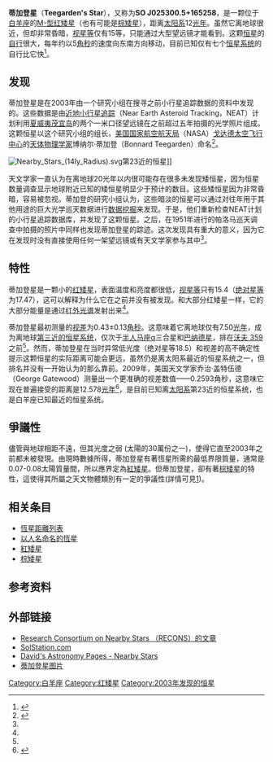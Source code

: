 {{Starbox begin |
 name=蒂加登星<br>Teegarden's Star }}
{{Starbox observe |
 epoch=J2000 |
 constell=[[白羊座|白羊座]] |
 ra=02h 53m 00.85s<ref name="SIMBAD" /> |
 dec=+16° 52' 53.3"<ref name="SIMBAD" /> |
 appmag_v=15.40<ref name="SIMBAD" /> }}
{{Starbox character |
 class=M7.5V<ref name="SIMBAD" />
| appmag_1_passband = B<!-- Passband for first apparent magnitude (e.g., H, J, K, etc.) -->
| appmag_1 = ~17.21<!-- Value of first apparent magnitude -->
| appmag_2_passband = V<!-- Passband for second apparent magnitude (e.g., H, J, K, etc.) -->
| appmag_2 = ~15.40<!-- Value of second apparent magnitude -->
| appmag_3_passband = R<!-- Passband for third apparent magnitude (e.g., H, J, K, etc.) -->
| appmag_3 = ~14.1<!-- Value of third apparent magnitude -->
| appmag_4_passband = I<!-- Passband for fourth apparent magnitude (e.g., H, J, K, etc.) -->
| appmag_4 = ~10.4<!-- Value of fourth apparent magnitude -->
| appmag_5_passband = J<!-- Passband for fifth apparent magnitude (e.g., H, J, K, etc.) -->
| appmag_5 = 8.394 ±0.027<!-- Value of fifth apparent magnitude -->
| appmag_6_passband = H<!-- Passband for sixth apparent magnitude (e.g., H, J, K, etc.) -->
| appmag_6 = 7.883 ±0.040<!-- Value of sixth apparent magnitude -->
| appmag_7_passband = K<!-- Passband for seventh apparent magnitude (e.g., H, J, K, etc.) -->
| appmag_7 = 7.585 ±0.046<!-- Value of seventh apparent magnitude -->
| appmag_8_passband = <!-- Passband for eighth apparent magnitude (e.g., H, J, K, etc.) -->
| appmag_8 = <!-- Value of eighth apparent magnitude -->
 r-i = |
 v-r = |
 b-v= |
 u-b= |
 variable= }}
{{Starbox astrometry 
| radial_v= 
| prop_mo_ra=+3386<ref name="SIMBAD" />
| prop_mo_dec=-3747<ref name="SIMBAD" />
| parallax=259.3
| p_error=0.1
| absmag_v=17.47 }}
{{Starbox detail
| mass=0.13
| radius=0.075
| luminosity=0.000009
| temperature=2,000–3,500
| metal=
| rotation=
| age= }}
{{Starbox catalog
| names=SO J025300.5+165258, GAT 1370, <br />APM EO0425-0315372, <br />USNO-A2.0 1050-00774305, <br />FBS L 14-17, LSPM J0253+1652, <br />FBS 0250+167, <br />2MASS J02530084+1652532, <br />USNO-B1.0 1068-00028941 	
}}
{{Starbox reference |
 Simbad=NAME+Teegarden's+star
| ARICNS = }}
{{Starbox end}}
'''蒂加登星'''（'''Teegarden's Star'''），又称为'''SO J025300.5+165258'''，是一颗位于[[白羊座|白羊座]]的[[恒星光谱|M-型]][[红矮星|红矮星]]（也有可能是[[棕矮星|棕矮星]]），距离[[太阳系|太阳系]]12[[光年|光年]]。虽然它离地球很近，但却非常昏暗，[[视星等|视星等]]仅有15等，只能通过大型望远镜才能看到。这颗[[恒星|恒星]]的[[自行|自行]]很大，每年约以5[[角秒|角秒]]的速度向东南方向移动，目前已知仅有七个[[恒星系统|恒星系统]]的自行比它快<ref name="SIMBAD">{{cite web
 | url=http://simbad.u-strasbg.fr/simbad/sim-id?Ident=NAME+Teegarden%27s+star
 | title=SIMBAD query result: NAME SO J025300.5+165258 -- High proper-motion Star
 | publisher=Centre de Données astronomiques de Strasbourg
 | accessdate=2009-08-05
 | archive-date=2018-05-05
 | archive-url=https://web.archive.org/web/20180505070136/http://simbad.u-strasbg.fr/simbad/sim-id?Ident=NAME+Teegarden's+star
 | dead-url=no
 }}</ref>。

==发现==
蒂加登星是在2003年由一个研究小组在搜寻之前小行星追踪数据的资料中发现的。这些数据是由[[近地小行星追踪|近地小行星追踪]]（Near Earth Asteroid Tracking，NEAT）计划利用[[夏威夷|夏威夷]][[茂宜岛|茂宜岛]]的两个一米口径望远镜在之前超过五年拍摄的光学照片组成。这颗恒星以这个研究小组的组长，[[美国国家航空航天局|美国国家航空航天局]]（NASA）[[戈达德太空飞行中心|戈达德太空飞行中心]]的[[天体物理学|天体物理学家]]博纳尔·蒂加登（Bonnard Teegarden）命名<ref name=disc>{{cite journal
| journal=The [[Astrophysical_Journal|Astrophysical Journal]] Letters
| url=http://www.iop.org/EJ/article/1538-4357/589/1/L51/17102.web.pdf?request-id=6072412e-d739-48e9-baca-4a9075b0adfd 
| author=Teegarden, B. J., ''et al.''
| title=Discovery of a New Nearby Star
| date= May 20, 2003 | pages=L51–L53 | volume=589 | issue=1
| doi=10.1086/375803 | bibcode=2003ApJ...589L..51T|arxiv = astro-ph/0302206 }}</ref>。

[[File:Nearby_Stars_(14ly_Radius).svg|thumb]]第23近的恒星]]

天文学家一直认为在离地球20光年以内很可能存在很多未发现矮恒星，因为恒星数量调查显示地球附近已知的矮恒星明显少于预计的数目。这些矮恒星因为非常昏暗，容易被忽视。蒂加登的研究小组认为，这些暗淡的恒星可以通过对往年用于其他用途的巨大光学巡天数据进行[[数据挖掘|数据挖掘]]来发现。于是，他们重新检查NEAT计划的小行星追踪数据库，并发现了这颗恒星。之后，在1951年进行的帕洛马巡天调查中拍摄的照片中同样也发现蒂加登星的踪迹。这次发现具有重大的意义，因为它在发现时没有直接使用任何一架望远镜或有天文学家参与其中<ref name=disc />。

==特性==
蒂加登星是一颗小的[[红矮星|红矮星]]，表面温度和亮度都很低，[[视星等|视星等]]只有15.4（[[绝对星等|绝对星等]]为17.47），这可以解释为什么它在之前并没有被发现。和大部分红矮星一样，它的大部分能量是通过[[红外光谱|红外光谱]]发射出来<ref name="SIMBAD"/>。

蒂加登星最初测量的[[视差|视差]]为0.43±0.13[[角秒|角秒]]。这意味着它离地球仅有7.50[[光年|光年]]，成为离地球[[恆星距離列表|第三近的恒星系统]]，仅次于[[半人马座α|半人马座α]]三合星和[[巴纳德星|巴纳德星]]，排在[[沃夫_359|沃夫 359]]之前<ref name=disc/>。然而，蒂加登星在当时异常低光度（​​绝对星等18.5）和视差的高不确定性提示这颗恒星的实际距离可能会更远，虽然仍是离太阳系最近的恒星系统之一，但排名并没有一开始认为的那么靠前。2009年，美国天文学家乔治·盖特伍德（George Gatewood）测量出一个更准确的视差数值——0.2593角秒，这意味它现在普遍接受的距离是12.578[[光年|光年]]<ref name=gatewood>{{cite journal
| journal=The [[Astronomical_Journal|Astronomical Journal]]
| title=Allegheny Observatory Parallaxes for Late M Dwarfs and White Dwarfs
| author=George Gatewood, Louis Coban
| volume=137 | issue=1 | pages=402–405
| doi=10.1088/0004-6256/137/1/402 | bibcode=2009AJ....137..402G|date=January 2009}}</ref>，是目前已知离[[太阳系|太阳系]]第23近的恒星系统，也是白羊座已知最近的恒星系统。

==爭議性==
儘管與地球相距不遠，但其光度之弱 (太陽的30萬份之一)，使得它直至2003年之前都未被發現。由現時數據所得，蒂加登星有著恆星所需的最低界限質量，通常是0.07-0.08太陽質量間，所以應界定為[[紅矮星|紅矮星]]。但蒂加登星，卻有著[[棕矮星|棕矮星]]的特性，這使得其所屬之天文物體類別有一定的爭議性(詳情可見[https://en.wikipedia.org/wiki/Teegarden%27s_star])。

==相关条目==
* [[恆星距離列表|恆星距離列表]]
* [[以人名命名的恆星|以人名命名的恆星]]
* [[紅矮星|紅矮星]]
* [[棕矮星|棕矮星]]

==参考资料==
{{reflist}}

==外部链接==
* [https://web.archive.org/web/20110513234651/http://www.chara.gsu.edu/RECONS/new.SO025300.5+165258.htm Research Consortium on Nearby Stars （RECONS）的文章]
* [http://www.solstation.com/stars/so025300.htm SolStation.com]
* [http://www.richweb.f9.co.uk/astro/nearby_stars.htm David's Astronomy Pages - Nearby Stars] {{Wayback|url=http://www.richweb.f9.co.uk/astro/nearby_stars.htm |date=20160303202535 }}
* [http://aladin.u-strasbg.fr/AladinPreview?-c=02+53+00.89%2B16+52+52.7&ident=NAME+Teegarden%27s+star&submit=Aladin+previewer 蒂加登星图片]

{{Stars of Aries}}
{{10到15光年内的恒星系统}}

{{DEFAULTSORT:Teegarden's Star}}
[[Category:白羊座|Category:白羊座]]
[[Category:红矮星|Category:红矮星]]
[[Category:2003年发现的恒星|Category:2003年发现的恒星]]